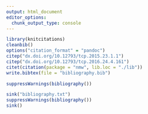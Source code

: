 ```yaml
---
output: html_document
editor_options: 
  chunk_output_type: console
---
```


```r
library(knitcitations)
cleanbib()
options("citation_format" = "pandoc")
citep("dx.doi.org/10.12793/tcp.2015.23.1.1")
citep("dx.doi.org/10.12793/tcp.2016.24.4.161")
citet(citation(package = "nmw", lib.loc = "./lib"))
write.bibtex(file = "bibliography.bib")
```

```r
suppressWarnings(bibliography())

sink("bibliography.txt")
suppressWarnings(bibliography())
sink()
```

